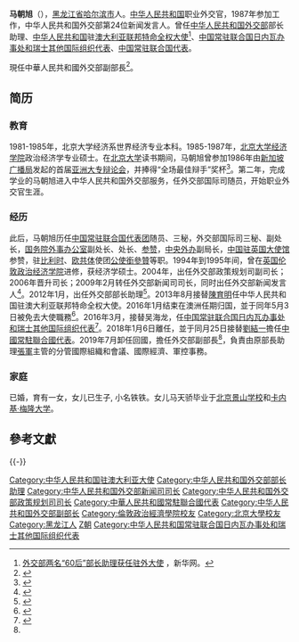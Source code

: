 {{NoteTA
|G1=Country
}}
{{Infobox officeholder
| name = 马朝旭
| image = Ma_Zhaoxu.jpg
| caption = 任職外交部發言人時的馬朝旭 （美國之音圖片）
| now = {{flagicon|PRC}} [[中華人民共和國外交部|中華人民共和國外交部]]副部長 （負責國際組織和會議、國際經濟、軍控事務）
| predecessor = [[张军_(外交官)|张军]] （職位為部長助理）
| term_start = 2019年7月15日
| term_end = 
| predecessor2 = [[刘结一|刘结一]]
| successor2 = [[张军_(外交官)|張軍]]
| now2 = {{PRC}}[[中国常驻联合国代表列表|常驻联合国代表]]
| term_start2 = 2018年1月25日
| term_end2 = 2019年7月8日
| now3 = {{PRC}}驻[[澳大利亚|澳大利亚]]大使
| term_start3 = 2013年8月29日
| term_end3 = 2016年5月3日
| predecessor3 = [[陈育明|陈育明]]
| successor3 = 成竞业
| birth_name=
| other_names = Ma Zhaoxu
| sex = 男
| birth_date = {{birth date and age|1963|9|1}}
| birth_place = {{PRC}}[[黑龙江省|黑龙江省]][[哈尔滨市|哈尔滨市]]
| death_date=
| death_place=
| nationality = {{PRC}}
| residence = {{PRC}}[[北京市|北京市]]
| party = {{CPC}}
| religion =
| spouse =
| relatives =
| educate=
*[[北京大学经济学院|北京大学经济学院]]政治经济学在职博士（1996-1999）
*[[倫敦政治經濟學院|伦敦政治经济学院]]经济学硕士（1995）
*[[北京大学经济学院|北京大学经济学院]]政治经济学专业硕士（1987）
*北京大学经济系世界经济专业学士（1985）
| past =
*中华人民共和国外交部国际司随员<br/>（1987年－1990年）
*常驻联合国代表团随员、三秘<br/>（1990年－1993年）
*外交部国际司三秘、副处长<br/>（1993年－1994年）
*外交部国际司副处长<br/>（1995年－1996年）
*国务院外办副处长、处长、参赞<br/>（1996年－1999年）
*中央外办副局长<br/>（1999年－2001年）
*驻大不列颠及北爱尔兰大使馆参赞<br/>（2001年－2002年）
*驻比利时王國大使馆兼驻欧使团公使衔参赞<br/>（2002年－2004年）
*外交部政策规划司副司长<br/>（2004年－2006年）
*外交部政策规划司司长<br/>（2006年－2009年）
*外交部新闻司司长<br/>（2009年－2012年）
*外交部部长助理<br/>（2012年－2013年）
*中华人民共和国驻澳大利亚联邦特命全权大使<br/>（2013年－2016年）
*中国常驻联合国日内瓦办事处和瑞士其他国际组织代表<br/>（2016年－2018年）
*中国常驻联合国代表<br/>（2018年－2019年）
*中国外交部副部長<br/>（2019年－）
| work =
| awards=
}}
'''马朝旭'''（{{bd|1963年|9月1日|catIdx=M马}}），[[黑龙江省|黑龙江省]][[哈尔滨市|哈尔滨市]]人。[[中华人民共和国|中华人民共和国]]职业外交官，1987年参加工作，中华人民共和国外交部第24位新闻发言人。曾任[[中华人民共和国外交部|中华人民共和国外交部]]部长助理、[[中华人民共和国|中华人民共和国]]驻[[澳大利亚联邦|澳大利亚联邦]][[特命全权大使|特命全权大使]]<ref name="测试">[http://news.xinhuanet.com/renshi/2013-08/27/c_125254509.htm 外交部两名“60后”部长助理获任驻外大使] {{Wayback|url=http://news.xinhuanet.com/renshi/2013-08/27/c_125254509.htm |date=20151101154830 }}，新华网。</ref>、[[中国常驻联合国日内瓦办事处和瑞士其他国际组织代表|中国常驻联合国日内瓦办事处和瑞士其他国际组织代表]]、[[中国常驻联合国代表|中国常驻联合国代表]]。

現任中華人民共和國外交部副部長<ref name="ma">{{Cite web |url=http://news.ynet.com/2019/07/15/1946308t70.html |title=原常驻联合国代表马朝旭任外交部副部长 |access-date=2019-07-16 |archive-date=2019-07-16 |archive-url=https://web.archive.org/web/20190716092039/http://news.ynet.com/2019/07/15/1946308t70.html |dead-url=no }}</ref>。

==简历==
===教育===
1981-1985年，北京大学经济系世界经济专业本科。1985-1987年，[[北京大学经济学院|北京大学经济学院]]政治经济学专业硕士。在[[北京大学|北京大学]]读书期间，马朝旭曾参加1986年由[[新加坡广播局|新加坡广播局]]发起的首届[[亚洲大专辩论会|亚洲大专辩论会]]，并捧得“全场最佳辩手”奖杯<ref>{{cite web |url=http://news.sohu.com/20090115/n261756017.shtml |title=马朝旭接任外交部发言人 20年前因雄辩闻名 |accessdate=2009-05-12 |publisher=搜狐网，原载《北京青年报》2009年1月15日 |language=zh-hans |archive-date=2019-10-29 |archive-url=https://web.archive.org/web/20191029084810/http://news.sohu.com/20090115/n261756017.shtml |dead-url=no }}</ref>。第二年，完成学业的马朝旭进入中华人民共和国外交部服务，任外交部国际司随员，开始职业外交官生涯。
===经历===
此后，马朝旭历任[[中国常驻联合国代表团|中国常驻联合国代表团]]随员、三秘，外交部国际司三秘、副处长，[[国务院外事办公室|国务院外事办公室]]副处长、处长、[[参赞|参赞]]，[[中央外办|中央外办]]副局长，[[中国驻英国大使馆|中国驻英国大使馆]]参赞，驻[[比利时|比利时]]、[[欧共体|欧共体]]使团[[公使銜參贊|公使銜參贊]]等职。1994年到1995年间，曾在[[英国|英国]][[伦敦政治经济学院|伦敦政治经济学院]]进修，获经济学硕士。2004年，出任外交部政策规划司副司长；2006年晋升司长；2009年2月转任外交部新闻司司长，同时出任外交部新闻发言人<ref>{{cite web |url=http://www.china.com.cn/policy/txt/2009-02/25/content_17329533.htm |title=外交部发言人马朝旭简历 |accessdate=2009-05-12 |publisher=中国网 |language=zh-hans |archive-date=2018-09-18 |archive-url=https://web.archive.org/web/20180918093842/http://www.china.com.cn/policy/txt/2009-02/25/content_17329533.htm |dead-url=no }}</ref>。2012年1月，出任外交部部长助理<ref>{{Cite web |url=http://www.chinanews.com/gn/2012/01-06/3584623.shtml |title=秦刚接替马朝旭出任外交部新闻司司长 |access-date=2012-01-06 |archive-date=2019-11-28 |archive-url=https://web.archive.org/web/20191128080235/http://www.chinanews.com/gn/2012/01-06/3584623.shtml |dead-url=no }}</ref>。2013年8月接替[[陳育明|陳育明]]任中华人民共和国驻澳大利亚联邦特命全权大使。2016年1月结束在澳洲任期归国，並于同年5月3日被免去大使職務<ref>{{cite web|url=http://www.xinhuanet.com/politics/2016-05/03/c_1118794357.htm|title=國家主席習近平任免駐外大使|publisher=新華社|accessdate=2018-01-27|archive-date=2020-11-21|archive-url=https://web.archive.org/web/20201121045404/http://www.xinhuanet.com//politics/2016-05/03/c_1118794357.htm|dead-url=no}}</ref>。2016年3月，接替吴海龙，任[[中国常驻联合国日内瓦办事处和瑞士其他国际组织代表|中国常驻联合国日内瓦办事处和瑞士其他国际组织代表]]<ref>{{cite web|url=http://www.thepaper.cn/newsDetail_forward_1450698|title=“60后”外交官马朝旭出任常驻联合国日内瓦办事处代表|publisher=澎湃新闻|accessdate=2016-03-31|archive-date=2019-11-28|archive-url=https://web.archive.org/web/20191128164202/http://www.thepaper.cn/newsDetail_forward_1450698|dead-url=no}}</ref>。2018年1月6日離任，並于同月25日接替[[劉結一|劉結一]]擔任[[中國常駐聯合國代表|中國常駐聯合國代表]]。2019年7月卸任回國，擔任外交部副部長<ref name="ma"/>，負責由原部長助理[[张军_(外交官)|張軍]]主管的分管國際組織和會議、國際經濟、軍控事務。
===家庭===
已婚，育有一女，女儿已生子, 小名铁铁。女儿马天骄毕业于[[北京景山学校|北京景山学校]]和[[卡内基·梅隆大学|卡内基·梅隆大学]]。

==參考文獻==
<references />
{{Reflist}}
{{-}}
{{start box}}
{{s-dip}}
{{s-before|[[刘结一|刘结一]]}}
{{s-title|[[中国常驻联合国代表列表|中华人民共和国常驻联合国代表]]|2018年1月－2019年7月}}
{{s-after|[[张军_(外交官)|張軍]]}}
{{s-before|[[陈育明|陈育明]]}}
{{s-title|[[中国驻澳大利亚大使列表|中华人民共和国驻澳大利亚大使]]|2013年8月－2016年5月}}
{{s-after|[[成竞业|成竞业]]}}
{{s-gov}}
{{s-before|[[刘建超|刘建超]]}}
{{s-title|[[中华人民共和国外交部新闻司|中华人民共和国外交部新闻司]]司长|2009年2月－2012年1月}}
{{s-after|[[秦刚|秦刚]]}}
{{end box}}

{{中华人民共和国外交部发言人}}
{{中国常驻联合国代表}}

{{DEFAULTSORT:Ma馬}}
[[Category:中华人民共和国驻澳大利亚大使|Category:中华人民共和国驻澳大利亚大使]]
[[Category:中华人民共和国外交部部长助理|Category:中华人民共和国外交部部长助理]]
[[Category:中华人民共和国外交部新闻司司长|Category:中华人民共和国外交部新闻司司长]]
[[Category:中华人民共和国外交部政策规划司司长|Category:中华人民共和国外交部政策规划司司长]]
[[Category:中華人民共和國常駐聯合國代表|Category:中華人民共和國常駐聯合國代表]]
[[Category:中华人民共和国外交部副部长|Category:中华人民共和国外交部副部长]]
[[Category:倫敦政治經濟學院校友|Category:倫敦政治經濟學院校友]]
[[Category:北京大學校友|Category:北京大學校友]]
[[Category:黑龙江人|Category:黑龙江人]]
[[Category:马姓|Z朝]]
[[Category:中华人民共和国常驻联合国日内瓦办事处和瑞士其他国际组织代表|Category:中华人民共和国常驻联合国日内瓦办事处和瑞士其他国际组织代表]]